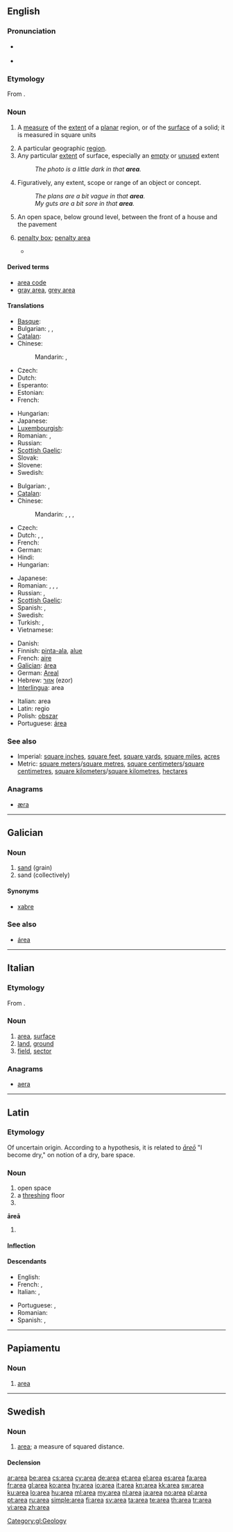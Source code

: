 {{also|área|àrea}}
==English==

===Pronunciation===
* {{a|US}} {{IPA|/æriə/|/eriə/}}
* {{audio|en-us-area.ogg|Audio (US)}}

===Etymology===
From {{etyl|la|en}} {{term|area|lang=la}}.

===Noun===
{{wikipedia}}
{{en-noun|pl2=areæ}}

# {{mathematics}} A [[measure]] of the [[extent]] of a [[planar]] region, or of the [[surface]] of a solid; it is measured in square units
# A particular geographic [[region]].
# Any particular [[extent]] of surface, especially an [[empty]] or [[unused]] extent
#: ''The photo is a little dark in that '''area'''.''
# Figuratively, any extent, scope or range of an object or concept.
#: ''The plans are a bit vague in that '''area'''.''
#: ''My guts are a bit sore in that '''area'''.''
# {{British}} An open space, below ground level, between the front of a house and the pavement
# {{soccer}} [[penalty box]]; [[penalty area]]
#* {{quote-news
|year=2010
|date=December 29
|author=Mark Vesty
|title=Wigan 2 - 2 Arsenal
|work=BBC
|url=http://news.bbc.co.uk/sport1/hi/football/eng_prem/9322845.stm
|page=
|passage=Bendtner's goal-bound shot was well saved by goalkeeper Ali Al Habsi but fell to Arsahvin on the edge of the '''area''' and the Russian swivelled, shaped his body and angled a sumptuous volley into the corner.}}

====Derived terms====
* [[area code]]
* [[gray area]], [[grey area]]

====Translations====
{{trans-top|measure of planar extent}}
* [[Basque]]: {{t|eu|sail}}
* Bulgarian: {{t|bg|площ|tr=plošt}},  {{t+|bg|пространство}},  {{t|bg|повърхнина}}
* [[Catalan]]: {{t|ca|àrea|f}}
* Chinese:
*: Mandarin: {{t|zh|面積|sc=Hani}}, {{t|zh|面积|tr=miànjī|sc=Hani}}
* Czech: {{t+|cs|plocha|f}}
* Dutch: {{t+|nl|oppervlakte}}
* Esperanto: {{t-|eo|areo|xs=Esperanto}}
* Estonian: {{t|et|pindala}}
* French: {{t|fr|aire|f}}
{{trans-mid}}
* Hungarian: {{t|hu|terület}}
* Japanese: {{t+|ja|面積|tr=めんせき, menseki|sc=Jpan}}
* [[Luxembourgish]]: {{t|lb|Fläch}}
* Romanian: {{t|ro|arie|f}}, {{t|ro|arii|f|p}}
* Russian: {{t|ru|площадь|f|sc=Cyrl|tr=plóščad'}}
* [[Scottish Gaelic]]: {{t|gd|farsaingeachd|f}}
* Slovak: {{t|sk|plocha}}
* Slovene: {{t+|sl|površina|f}}
* Swedish: {{t+|sv|area|c}}
{{trans-bottom}}

{{trans-top|particular geographic region}}
* Bulgarian: {{t+|bg|област}},  {{t+|bg|район}}
* [[Catalan]]: {{t|ca|àrea|f}}
* Chinese:
*: Mandarin: {{t|zh|地區|sc=Hani}}, {{t|zh|地区|tr=dìqū|sc=Hani}}, {{t|zh|領域|sc=Hani}}, {{t|zh|领域|tr=lǐngyù|sc=Hani}}
* Czech: {{t+|cs|oblast|f}}
* Dutch: {{t+|nl|regio}},  {{t+|nl|streek}},  {{t+|nl|gebied}}
* French: {{t|fr|aire|f}}
* German: {{t|de|Gebiet|n}}
* Hindi: {{t|hi|क्षेत्र|m|tr=kṣetra|sc=Deva}}
* Hungarian: {{t|hu|terület}}
{{trans-mid}}
* Japanese: {{t+|ja|領域|tr=りょういき, ryōiki|sc=Jpan}}
* Romanian: {{t|ro|suprafață|f}}, {{t|ro|areal|n}}, {{t|ro|zonă|f}}, {{t|ro|arie|f}}
* Russian: {{t|ru|область|f|sc=Cyrl|tr=óblast'}}, {{t|ru|район|m|tr=rajón|sc=Cyrl}}
* [[Scottish Gaelic]]: {{t-|gd|àrainn|f|xs=Scottish Gaelic}}
* Spanish: {{t|es|área|f}}, {{t|es|región|f}}
* Swedish: {{t+|sv|område|n}}
* Turkish: {{t|tr|bölge}},  {{t+|tr|alan}}
* Vietnamese: {{t|vi|miền}}
{{trans-bottom}}

{{checktrans-top}}
* Danish: {{t|da|areal|n}}
* Finnish: [[pinta-ala]], [[alue]]
* French: [[aire]] {{f}}
* [[Galician]]: [[área]]
* German: [[Areal]]
* Hebrew: [[אזור]] (ezor) {{m}}
* [[Interlingua]]: area
{{trans-mid}}
* Italian: area {{f}}
* Latin: regio {{f}}
* Polish: [[obszar]] {{m}}
* Portuguese: [[área]] {{f}}
{{trans-bottom}}

===See also===
* Imperial: [[square inch]]es, [[square foot|square feet]], [[square yard]]s, [[square mile]]s, [[acre]]s
* Metric: [[square meter]]s/[[square metre]]s, [[square centimeter]]s/[[square centimetre]]s, [[square kilometer]]s/[[square kilometre]]s, [[hectare]]s

===Anagrams===
* [[æra#English|æra]]

----

==Galician==

===Noun===
{{gl-noun|f}}

# [[sand]] (grain)
# sand (collectively)

====Synonyms====
* {{sense|sand collectively}} [[xabre]]

===See also===
* [[área#Galician|área]]

[[Category:gl:Geology]]

----

==Italian==

===Etymology===
From {{etyl|la|it}} {{term|area|lang=la}}.

===Noun===
{{it-noun|are|f|a|e}}

# [[#English|area]], [[surface]]
# [[land]], [[ground]]
# [[field]], [[sector]]

===Anagrams===
* [[aera#Italian|aera]]

----

==Latin==

===Etymology===
Of uncertain origin. According to a hypothesis, it is related to ''[[areo|āreō]]'' "I become dry," on notion of a dry, bare space.

===Noun===
{{la-noun|ārea|areae|āreae|f|first}}

# open space
# a [[threshing]] floor
# {{inflection of|area|ārea|voc|s|lang=la}}

'''āreā''' {{f}}
# {{inflection of|area|ārea|abl|s|lang=la}}

====Inflection====
{{ladecl1}}
{{la-decl-1st|are|āre}}

====Descendants====
{{top2}}
* English: {{l|en|area}}
* French: {{l|fr|aire}}, {{l|fr|are}}
* Italian: {{l|it|area}}, {{l|it|aia}}
{{mid2}}
* Portuguese: {{l|pt|área}}, {{l|pt|eira}}
* Romanian: {{l|ro|arie}}
* Spanish: {{l|es|área}}, {{l|es|era}}
{{bottom}}

----

==Papiamentu==

===Noun===
{{infl|pap|noun}}

# [[area#English|area]]

----

==Swedish==

===Noun===
{{sv-noun|g=c}}

# {{geometry|lang=sv}} [[#English|area]]; a measure of squared distance.

====Declension====
{{sv-noun-reg-or|1=are}}

[[ar:area]]
[[be:area]]
[[cs:area]]
[[cy:area]]
[[de:area]]
[[et:area]]
[[el:area]]
[[es:area]]
[[fa:area]]
[[fr:area]]
[[gl:area]]
[[ko:area]]
[[hy:area]]
[[io:area]]
[[it:area]]
[[kn:area]]
[[kk:area]]
[[sw:area]]
[[ku:area]]
[[lo:area]]
[[hu:area]]
[[ml:area]]
[[my:area]]
[[nl:area]]
[[ja:area]]
[[no:area]]
[[pl:area]]
[[pt:area]]
[[ru:area]]
[[simple:area]]
[[fi:area]]
[[sv:area]]
[[ta:area]]
[[te:area]]
[[th:area]]
[[tr:area]]
[[vi:area]]
[[zh:area]]
